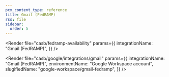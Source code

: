 ```yaml
---
pcx_content_type: reference
title: Gmail (FedRAMP)
rss: file
sidebar:
  order: 5
---
```



<Render
	file="casb/fedramp-availability"
	params={{
		integrationName: "Gmail (FedRAMP)",
	}}
/>

<Render
	file="casb/google/integrations/gmail"
	params={{
		integrationName: "Gmail (FedRAMP)",
		environmentName: "Google Workspace account",
		slugifiedName: "google-workspace/gmail-fedramp",
	}}
/>
